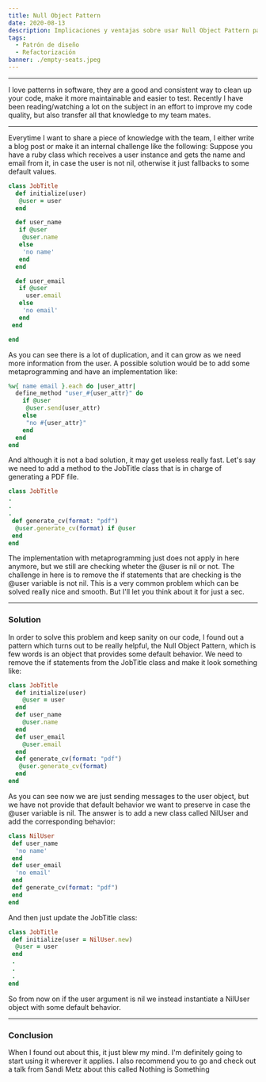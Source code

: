 ```yaml
---
title: Null Object Pattern
date: 2020-08-13
description: Implicaciones y ventajas sobre usar Null Object Pattern para mejorar el manejo de valores nulos en nuestro código
tags:
  - Patrón de diseño
  - Refactorización
banner: ./empty-seats.jpeg
---
```


---

I love patterns in software, they are a good and consistent way to clean up your code, make it more maintainable and easier to test.
Recently I have been reading/watching a lot on the subject in an effort to improve my code quality, but also transfer all that knowledge to my team mates.

---

Everytime I want to share a piece of knowledge with the team, I either write a blog post or make it an internal challenge like the following:
Suppose you have a ruby class which receives a user instance and gets the name and email from it, in case the user is not nil, otherwise it just fallbacks to some default values.

```ruby
class JobTitle 
  def initialize(user) 
   @user = user 
  end 

  def user_name 
   if @user 
    @user.name 
   else 
    'no name' 
   end 
  end 

  def user_email 
   if @user 
     user.email 
   else 
    'no email' 
   end 
 end 

end
```

As you can see there is a lot of duplication, and it can grow as we need more information from the user.
A possible solution would be to add some metaprogramming and have an implementation like:

```ruby
%w{ name email }.each do |user_attr| 
  define_method "user_#{user_attr}" do 
    if @user 
     @user.send(user_attr) 
    else 
     "no #{user_attr}" 
    end 
  end 
end
```

And although it is not a bad solution, it may get useless really fast. Let's say we need to add a method to the JobTitle class that is in charge of generating a PDF file.

```ruby
class JobTitle 
. 
. 
. 
 def generate_cv(format: "pdf") 
  @user.generate_cv(format) if @user 
 end 
end
```

The implementation with metaprogramming just does not apply in here anymore, but we still are checking wheter the @user is nil or not.
The challenge in here is to remove the if statements that are checking is the @user variable is not nil.
This is a very common problem which can be solved really nice and smooth. But I'll let you think about it for just a sec.


---

### Solution

In order to solve this problem and keep sanity on our code, I found out a pattern which turns out to be really helpful, the Null Object Pattern, which is few words is an object that provides some default behavior.
We need to remove the if statements from the JobTitle class and make it look something like:

```ruby
class JobTitle 
  def initialize(user) 
    @user = user 
  end 
  def user_name 
    @user.name 
  end 
  def user_email 
    @user.email 
  end 
  def generate_cv(format: "pdf") 
   @user.generate_cv(format) 
  end 
end
```

As you can see now we are just sending messages to the user object, but we have not provide that default behavior we want to preserve in case the @user variable is nil.
The answer is to add a new class called NilUser and add the corresponding behavior:

```ruby
class NilUser 
 def user_name 
  'no name' 
 end 
 def user_email 
  'no email' 
 end 
 def generate_cv(format: "pdf") 
 end 
end
```

And then just update the JobTitle class:

```ruby
class JobTitle 
 def initialize(user = NilUser.new) 
  @user = user 
 end 
 . 
 . 
 . 
end
```

So from now on if the user argument is nil we instead instantiate a NilUser object with some default behavior.

---

### Conclusion

When I found out about this, it just blew my mind. I'm definitely going to start using it wherever it applies.
I also recommend you to go and check out a talk from Sandi Metz about this called Nothing is Something
